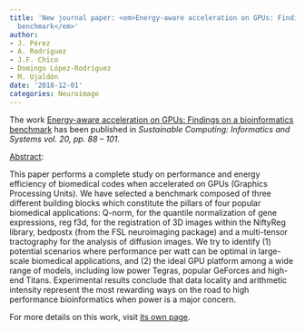 ```yaml
---
title: 'New journal paper: <em>Energy-aware acceleration on GPUs: Findings on a bioinformatics
  benchmark</em>'
author:
- J. Pérez
- A. Rodríguez
- J.F. Chico
- Domingo López-Rodríguez
- M. Ujaldón
date: '2018-12-01'
categories: Neuroimage
---
```


The work <u>Energy-aware acceleration on GPUs: Findings on a bioinformatics benchmark</u> has been published in <em><em>Sustainable Computing: Informatics and Systems</em> vol. 20, pp. 88 -- 101</em>.

<u>Abstract</u>:



This paper performs a complete study on performance and energy efficiency of biomedical codes when accelerated on GPUs (Graphics Processing Units). We have selected a benchmark composed of three different building blocks which constitute the pillars of four popular biomedical applications: Q-norm, for the quantile normalization of gene expressions, reg f3d, for the registration of 3D images within the NiftyReg library, bedpostx (from the FSL neuroimaging package) and a multi-tensor tractography for the analysis of diffusion images. We try to identify (1) potential scenarios where performance per watt can be optimal in large-scale biomedical applications, and (2) the ideal GPU platform among a wide range of models, including low power Tegras, popular GeForces and high-end Titans. Experimental results conclude that data locality and arithmetic intensity represent the most rewarding ways on the road to high performance bioinformatics when power is a major concern.




For more details on this work, visit <a href='/publications/journals/2018-gpu'>its own page</a>.
